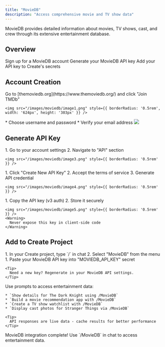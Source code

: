 ```yaml
---
title: "MovieDB"
description: "Access comprehensive movie and TV show data"
---
```


MovieDB provides detailed information about movies, TV shows, cast, and crew through its extensive entertainment database.

## Overview

<CardGroup cols={2}>
  <Card title="Create Account" icon="user">
    Sign up for a MovieDB account
  </Card>
  <Card title="Get API Key" icon="key">
    Generate your MovieDB API key
  </Card>
  <Card title="Connect to Create" icon="plug">
    Add your API key to Create's secrets
  </Card>
</CardGroup>

## Account Creation

<Steps>
  <Step title="Visit MovieDB Website">
    Go to [themoviedb.org](https://www.themoviedb.org/) and click "Join TMDb"
    
    <img src="/images/moviedb/image1.png" style={{ borderRadius: '0.5rem', width: '624px', height: '303px' }} />
  </Step>

  <Step title="Complete Registration">
    * Choose username and password
    * Verify your email address
    <img src="/images/moviedb/image2.png" style={{ borderRadius: '0.5rem' }} />
  </Step>
</Steps>

## Generate API Key

<Steps>
  <Step title="Access API Settings">
    1. Go to your account settings
    2. Navigate to "API" section
    
    <img src="/images/moviedb/image3.png" style={{ borderRadius: '0.5rem' }} />
  </Step>

  <Step title="Create New Key">
    1. Click "Create New API Key"
    2. Accept the terms of service
    3. Generate API credential
    
    <img src="/images/moviedb/image4.png" style={{ borderRadius: '0.5rem' }} />
  </Step>

  <Step title="Secure Your Key">
    1. Copy the API key (v3 auth)
    2. Store it securely

    <img src="/images/moviedb/image5.png" style={{ borderRadius: '0.5rem' }} />
    <Warning>
      Never expose this key in client-side code
    </Warning>
  </Step>
</Steps>

## Add to Create Project

<Steps>
  <Step title="Add the Integration">
    1. In your Create project, type `/` in chat
    2. Select "MovieDB" from the menu
  </Step>

  <Step title="Add Your API Key">
    1. Paste your MovieDB API key into "MOVIEDB_API_KEY" secret
    
    <Tip>
      Need a new key? Regenerate in your MovieDB API settings.
    </Tip>
  </Step>

  <Step title="Start Exploring">
    Use prompts to access entertainment data:
    
    * `Show details for The Dark Knight using /MovieDB`
    * `Build a movie recommendation app with /MovieDB`
    * `Create a TV show watchlist with /MovieDB`
    * `Display cast photos for Stranger Things via /MovieDB`
    
    <Tip>
      API responses are live data - cache results for better performance
    </Tip>
  </Step>
</Steps>

<Note type="success">
  MovieDB integration complete! Use `/MovieDB` in chat to access entertainment data.
</Note>
